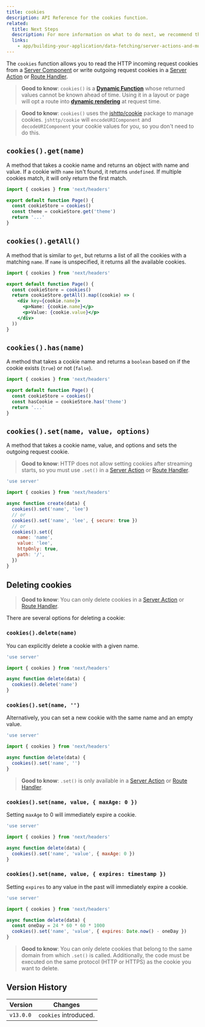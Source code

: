```yaml
---
title: cookies
description: API Reference for the cookies function.
related:
  title: Next Steps
  description: For more information on what to do next, we recommend the following sections
  links:
    - app/building-your-application/data-fetching/server-actions-and-mutations
---
```


The `cookies` function allows you to read the HTTP incoming request cookies from a [Server Component](/docs/app/building-your-application/rendering/server-components) or write outgoing request cookies in a [Server Action](/docs/app/building-your-application/data-fetching/server-actions-and-mutations) or [Route Handler](/docs/app/building-your-application/routing/route-handlers).

> **Good to know**: `cookies()` is a **[Dynamic Function](/docs/app/building-your-application/rendering/server-components#server-rendering-strategies#dynamic-functions)** whose returned values cannot be known ahead of time. Using it in a layout or page will opt a route into **[dynamic rendering](/docs/app/building-your-application/rendering/server-components#dynamic-rendering)** at request time.

> **Good to know**: `cookies()` uses the [jshttp/cookie](https://github.com/jshttp/cookie) package to manage cookies. `jshttp/cookie` will `encodeURIComponent` and `decodeURIComponent` your cookie values for you, so you don't need to do this.

## `cookies().get(name)`

A method that takes a cookie name and returns an object with name and value. If a cookie with `name` isn't found, it returns `undefined`. If multiple cookies match, it will only return the first match.

```jsx filename="app/page.js"
import { cookies } from 'next/headers'

export default function Page() {
  const cookieStore = cookies()
  const theme = cookieStore.get('theme')
  return '...'
}
```

## `cookies().getAll()`

A method that is similar to `get`, but returns a list of all the cookies with a matching `name`. If `name` is unspecified, it returns all the available cookies.

```jsx filename="app/page.js"
import { cookies } from 'next/headers'

export default function Page() {
  const cookieStore = cookies()
  return cookieStore.getAll().map((cookie) => (
    <div key={cookie.name}>
      <p>Name: {cookie.name}</p>
      <p>Value: {cookie.value}</p>
    </div>
  ))
}
```

## `cookies().has(name)`

A method that takes a cookie name and returns a `boolean` based on if the cookie exists (`true`) or not (`false`).

```jsx filename="app/page.js"
import { cookies } from 'next/headers'

export default function Page() {
  const cookieStore = cookies()
  const hasCookie = cookieStore.has('theme')
  return '...'
}
```

## `cookies().set(name, value, options)`

A method that takes a cookie name, value, and options and sets the outgoing request cookie.

> **Good to know**: HTTP does not allow setting cookies after streaming starts, so you must use `.set()` in a [Server Action](/docs/app/building-your-application/data-fetching/server-actions-and-mutations) or [Route Handler](/docs/app/building-your-application/routing/route-handlers).

```js filename="app/actions.js"
'use server'

import { cookies } from 'next/headers'

async function create(data) {
  cookies().set('name', 'lee')
  // or
  cookies().set('name', 'lee', { secure: true })
  // or
  cookies().set({
    name: 'name',
    value: 'lee',
    httpOnly: true,
    path: '/',
  })
}
```

## Deleting cookies

> **Good to know**: You can only delete cookies in a [Server Action](/docs/app/building-your-application/data-fetching/server-actions-and-mutations) or [Route Handler](/docs/app/building-your-application/routing/route-handlers).

There are several options for deleting a cookie:

### `cookies().delete(name)`

You can explicitly delete a cookie with a given name.

```js filename="app/actions.js"
'use server'

import { cookies } from 'next/headers'

async function delete(data) {
  cookies().delete('name')
}
```

### `cookies().set(name, '')`

Alternatively, you can set a new cookie with the same name and an empty value.

```js filename="app/actions.js"
'use server'

import { cookies } from 'next/headers'

async function delete(data) {
  cookies().set('name', '')
}
```

> **Good to know**: `.set()` is only available in a [Server Action](/docs/app/building-your-application/data-fetching/server-actions-and-mutations) or [Route Handler](/docs/app/building-your-application/routing/route-handlers).

### `cookies().set(name, value, { maxAge: 0 })`

Setting `maxAge` to 0 will immediately expire a cookie.

```js filename="app/actions.js"
'use server'

import { cookies } from 'next/headers'

async function delete(data) {
  cookies().set('name', 'value', { maxAge: 0 })
}
```

### `cookies().set(name, value, { expires: timestamp })`

Setting `expires` to any value in the past will immediately expire a cookie.

```js filename="app/actions.js"
'use server'

import { cookies } from 'next/headers'

async function delete(data) {
  const oneDay = 24 * 60 * 60 * 1000
  cookies().set('name', 'value', { expires: Date.now() - oneDay })
}
```

> **Good to know**: You can only delete cookies that belong to the same domain from which `.set()` is called. Additionally, the code must be executed on the same protocol (HTTP or HTTPS) as the cookie you want to delete.

## Version History

| Version   | Changes               |
| --------- | --------------------- |
| `v13.0.0` | `cookies` introduced. |
